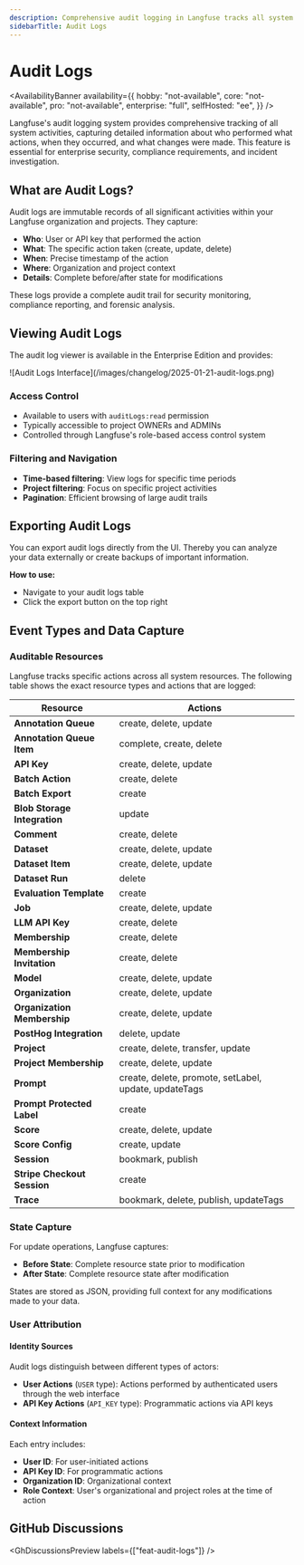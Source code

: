 ```yaml
---
description: Comprehensive audit logging in Langfuse tracks all system activities with detailed state capture and user attribution for enterprise security and compliance requirements.
sidebarTitle: Audit Logs
---
```


# Audit Logs

<AvailabilityBanner
  availability={{
    hobby: "not-available",
    core: "not-available",
    pro: "not-available",
    enterprise: "full",
    selfHosted: "ee",
  }}
/>

Langfuse's audit logging system provides comprehensive tracking of all system activities, capturing detailed information about who performed what actions, when they occurred, and what changes were made.
This feature is essential for enterprise security, compliance requirements, and incident investigation.

## What are Audit Logs?

Audit logs are immutable records of all significant activities within your Langfuse organization and projects.
They capture:

- **Who**: User or API key that performed the action
- **What**: The specific action taken (create, update, delete)
- **When**: Precise timestamp of the action
- **Where**: Organization and project context
- **Details**: Complete before/after state for modifications

These logs provide a complete audit trail for security monitoring, compliance reporting, and forensic analysis.

## Viewing Audit Logs

The audit log viewer is available in the Enterprise Edition and provides:

<Frame className="my-6">
  ![Audit Logs Interface](/images/changelog/2025-01-21-audit-logs.png)
</Frame>

### Access Control

- Available to users with `auditLogs:read` permission
- Typically accessible to project OWNERs and ADMINs
- Controlled through Langfuse's role-based access control system

### Filtering and Navigation

- **Time-based filtering**: View logs for specific time periods
- **Project filtering**: Focus on specific project activities
- **Pagination**: Efficient browsing of large audit trails

## Exporting Audit Logs

You can export audit logs directly from the UI. Thereby you can analyze your data externally or create backups of important information.

**How to use:**

- Navigate to your audit logs table
- Click the export button on the top right

## Event Types and Data Capture

### Auditable Resources

Langfuse tracks specific actions across all system resources.
The following table shows the exact resource types and actions that are logged:

| Resource                     | Actions                                               |
| ---------------------------- | ----------------------------------------------------- |
| **Annotation Queue**         | create, delete, update                                |
| **Annotation Queue Item**    | complete, create, delete                              |
| **API Key**                  | create, delete, update                                |
| **Batch Action**             | create, delete                                        |
| **Batch Export**             | create                                                |
| **Blob Storage Integration** | update                                                |
| **Comment**                  | create, delete                                        |
| **Dataset**                  | create, delete, update                                |
| **Dataset Item**             | create, delete, update                                |
| **Dataset Run**              | delete                                                |
| **Evaluation Template**      | create                                                |
| **Job**                      | create, delete, update                                |
| **LLM API Key**              | create, delete                                        |
| **Membership**               | create, delete                                        |
| **Membership Invitation**    | create, delete                                        |
| **Model**                    | create, delete, update                                |
| **Organization**             | create, delete, update                                |
| **Organization Membership**  | create, delete, update                                |
| **PostHog Integration**      | delete, update                                        |
| **Project**                  | create, delete, transfer, update                      |
| **Project Membership**       | create, delete, update                                |
| **Prompt**                   | create, delete, promote, setLabel, update, updateTags |
| **Prompt Protected Label**   | create                                                |
| **Score**                    | create, delete, update                                |
| **Score Config**             | create, update                                        |
| **Session**                  | bookmark, publish                                     |
| **Stripe Checkout Session**  | create                                                |
| **Trace**                    | bookmark, delete, publish, updateTags                 |

### State Capture

For update operations, Langfuse captures:

- **Before State**: Complete resource state prior to modification
- **After State**: Complete resource state after modification

States are stored as JSON, providing full context for any modifications made to your data.

### User Attribution

#### Identity Sources

Audit logs distinguish between different types of actors:

- **User Actions** (`USER` type): Actions performed by authenticated users through the web interface
- **API Key Actions** (`API_KEY` type): Programmatic actions via API keys

#### Context Information

Each entry includes:

- **User ID**: For user-initiated actions
- **API Key ID**: For programmatic actions
- **Organization ID**: Organizational context
- **Role Context**: User's organizational and project roles at the time of action

## GitHub Discussions


<GhDiscussionsPreview labels={["feat-audit-logs"]} />
